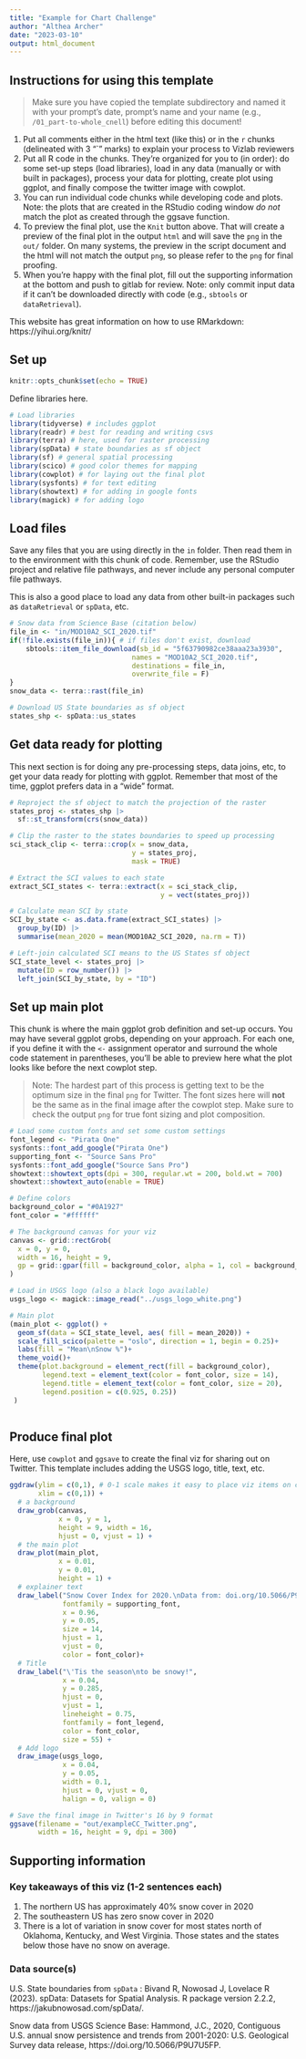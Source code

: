 ```yaml
---
title: "Example for Chart Challenge"
author: "Althea Archer"
date: "2023-03-10"
output: html_document
---
```


## Instructions for using this template

> Make sure you have copied the template subdirectory and named it with your prompt's date, prompt's name and your name (e.g., `/01_part-to-whole_cnell`) before editing this document!

1. Put all comments either in the html text (like this) or in the `r` chunks (delineated with 3 "`" marks) to explain your process to Vizlab reviewers
2. Put all R code in the chunks. They're organized for you to (in order): do some set-up steps (load libraries), load in any data (manually or with built in packages), process your data for plotting, create plot using ggplot, and finally compose the twitter image with cowplot.
3. You can run individual code chunks while developing code and plots. Note: the plots that are created in the RStudio coding window *do not* match the plot as created through the ggsave function. 
4. To preview the final plot, use the `Knit` button above. That will create a preview of the final plot in the output `html` and will save the `png` in the `out/` folder. On many systems, the preview in the script document and the html will not match the output `png`, so please refer to the `png` for final proofing.
5. When you're happy with the final plot, fill out the supporting information at the bottom and push to gitlab for review. Note: only commit input data if it can't be downloaded directly with code (e.g., `sbtools` or `dataRetrieval`).

This website has great information on how to use RMarkdown: https://yihui.org/knitr/

## Set up

```r
knitr::opts_chunk$set(echo = TRUE)

```



Define libraries here. 

```r
# Load libraries
library(tidyverse) # includes ggplot
library(readr) # best for reading and writing csvs
library(terra) # here, used for raster processing
library(spData) # state boundaries as sf object
library(sf) # general spatial processing
library(scico) # good color themes for mapping
library(cowplot) # for laying out the final plot
library(sysfonts) # for text editing
library(showtext) # for adding in google fonts
library(magick) # for adding logo
```



## Load files

Save any files that you are using directly in the `in` folder. Then read them in to the environment with this chunk of code. Remember, use the RStudio project and relative file pathways, and never include any personal computer file pathways.

This is also a good place to load any data from other built-in packages such as `dataRetrieval` or `spData`, etc.


```r
# Snow data from Science Base (citation below)
file_in <- "in/MOD10A2_SCI_2020.tif"
if(!file.exists(file_in)){ # if files don't exist, download
    sbtools::item_file_download(sb_id = "5f63790982ce38aaa23a3930",
                              names = "MOD10A2_SCI_2020.tif",
                              destinations = file_in,
                              overwrite_file = F)
}
snow_data <- terra::rast(file_in)

# Download US State boundaries as sf object
states_shp <- spData::us_states
```

## Get data ready for plotting
  
This next section is for doing any pre-processing steps, data joins, etc, to get your data ready for plotting with ggplot. Remember that most of the time, ggplot prefers data in a "wide" format.


```r
# Reproject the sf object to match the projection of the raster
states_proj <- states_shp |> 
  sf::st_transform(crs(snow_data))

# Clip the raster to the states boundaries to speed up processing
sci_stack_clip <- terra::crop(x = snow_data, 
                              y = states_proj, 
                              mask = TRUE)

# Extract the SCI values to each state
extract_SCI_states <- terra::extract(x = sci_stack_clip,
                                     y = vect(states_proj))

# Calculate mean SCI by state
SCI_by_state <- as.data.frame(extract_SCI_states) |> 
  group_by(ID) |> 
  summarise(mean_2020 = mean(MOD10A2_SCI_2020, na.rm = T))

# Left-join calculated SCI means to the US States sf object
SCI_state_level <- states_proj |>
  mutate(ID = row_number()) |>
  left_join(SCI_by_state, by = "ID")

```

## Set up main plot

This chunk is where the main ggplot grob definition and set-up occurs. You may have several ggplot grobs, depending on your approach. For each one, if you define it with the `<-` assignment operator and surround the whole code statement in parentheses, you'll be able to preview here what the plot looks like before the next cowplot step.

> Note: The hardest part of this process is getting text to be the optimum size in the final `png` for Twitter. The font sizes here will **not** be the same as in the final image after the cowplot step. Make sure to check the output `png` for true font sizing and plot composition. 

```r
# Load some custom fonts and set some custom settings
font_legend <- "Pirata One"
sysfonts::font_add_google("Pirata One")
supporting_font <- "Source Sans Pro"
sysfonts::font_add_google("Source Sans Pro")
showtext::showtext_opts(dpi = 300, regular.wt = 200, bold.wt = 700)
showtext::showtext_auto(enable = TRUE)

# Define colors
background_color = "#0A1927"
font_color = "#ffffff"

# The background canvas for your viz
canvas <- grid::rectGrob(
  x = 0, y = 0, 
  width = 16, height = 9,
  gp = grid::gpar(fill = background_color, alpha = 1, col = background_color)
)

# Load in USGS logo (also a black logo available)
usgs_logo <- magick::image_read("../usgs_logo_white.png") 

# Main plot
(main_plot <- ggplot() + 
  geom_sf(data = SCI_state_level, aes( fill = mean_2020)) +
  scale_fill_scico(palette = "oslo", direction = 1, begin = 0.25)+
  labs(fill = "Mean\nSnow %")+
  theme_void()+
  theme(plot.background = element_rect(fill = background_color),
        legend.text = element_text(color = font_color, size = 14),
        legend.title = element_text(color = font_color, size = 20),
        legend.position = c(0.925, 0.25))
 )



```


## Produce final plot

Here, use `cowplot` and `ggsave` to create the final viz for sharing out on Twitter. This template includes adding the USGS logo, title, text, etc.

```r
ggdraw(ylim = c(0,1), # 0-1 scale makes it easy to place viz items on canvas
       xlim = c(0,1)) +
  # a background
  draw_grob(canvas,
            x = 0, y = 1,
            height = 9, width = 16,
            hjust = 0, vjust = 1) +
  # the main plot
  draw_plot(main_plot,
            x = 0.01,
            y = 0.01,
            height = 1) +
  # explainer text
  draw_label("Snow Cover Index for 2020.\nData from: doi.org/10.5066/P9U7U5FP",
             fontfamily = supporting_font,
             x = 0.96,   
             y = 0.05,
             size = 14,
             hjust = 1,
             vjust = 0,
             color = font_color)+
  # Title
  draw_label("\'Tis the season\nto be snowy!",
             x = 0.04,
             y = 0.285,
             hjust = 0,
             vjust = 1,
             lineheight = 0.75,
             fontfamily = font_legend,
             color = font_color,
             size = 55) +
  # Add logo
  draw_image(usgs_logo, 
             x = 0.04,
             y = 0.05,
             width = 0.1, 
             hjust = 0, vjust = 0, 
             halign = 0, valign = 0)

# Save the final image in Twitter's 16 by 9 format
ggsave(filename = "out/exampleCC_Twitter.png", 
       width = 16, height = 9, dpi = 300)
```

## Supporting information

### Key takeaways of this viz (1-2 sentences each)

1. The northern US has approximately 40% snow cover in 2020
2. The southeastern US has zero snow cover in 2020
3. There is a lot of variation in snow cover for most states north of Oklahoma, Kentucky, and West Virginia. Those states and the states below those have no snow on average.

### Data source(s)

U.S. State boundaries from `spData` : Bivand R, Nowosad J, Lovelace R (2023). spData: Datasets for Spatial Analysis. R package version 2.2.2, https://jakubnowosad.com/spData/.

Snow data from USGS Science Base: Hammond, J.C., 2020, Contiguous U.S. annual snow persistence and trends from 2001-2020: U.S. Geological Survey data release, https://doi.org/10.5066/P9U7U5FP.

